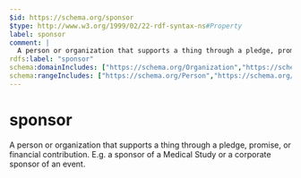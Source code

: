 ```yaml
---
$id: https://schema.org/sponsor
$type: http://www.w3.org/1999/02/22-rdf-syntax-ns#Property
label: sponsor
comment: |
  A person or organization that supports a thing through a pledge, promise, or financial contribution. E.g. a sponsor of a Medical Study or a corporate sponsor of an event.
rdfs:label: "sponsor"
schema:domainIncludes: ["https://schema.org/Organization","https://schema.org/Event","https://schema.org/Person","https://schema.org/Grant","https://schema.org/CreativeWork","https://schema.org/MedicalStudy"]
schema:rangeIncludes: ["https://schema.org/Person","https://schema.org/Organization"]
---
```


# sponsor

A person or organization that supports a thing through a pledge, promise, or financial contribution. E.g. a sponsor of a Medical Study or a corporate sponsor of an event.

